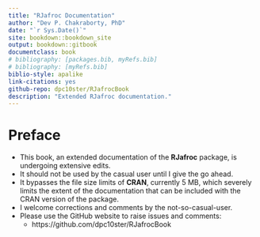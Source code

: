 ```yaml
--- 
title: "RJafroc Documentation"
author: "Dev P. Chakraborty, PhD"
date: "`r Sys.Date()`"
site: bookdown::bookdown_site
output: bookdown::gitbook
documentclass: book
# bibliography: [packages.bib, myRefs.bib]
# bibliography: [myRefs.bib]
biblio-style: apalike
link-citations: yes
github-repo: dpc10ster/RJafrocBook
description: "Extended RJafroc documentation."
---
```


# Preface
* This book, an extended documentation of the __RJafroc__ package, is undergoing extensive edits. 
* It should not be used by the casual user until I give the go ahead.
* It bypasses the file size limits of __CRAN__, currently 5 MB, which severely limits the extent of the documentation that can be included with the CRAN version of the package.
* I welcome corrections and comments by the not-so-casual-user.
* Please use the GitHub website to raise issues and comments: 
    + https://github.com/dpc10ster/RJafrocBook